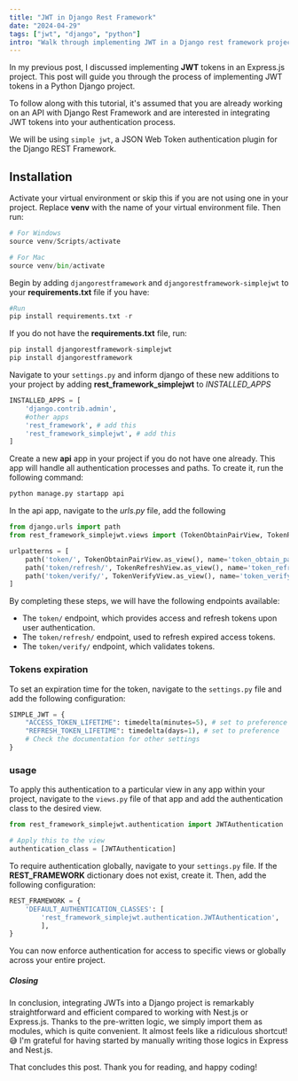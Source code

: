 ---
title: "JWT in Django Rest Framework"
date: "2024-04-29"
tags: ["jwt", "django", "python"]
intro: "Walk through implementing JWT in a Django rest framework project with me in this post"
---

In my previous post, I discussed implementing **JWT** tokens in an Express.js project. This post will guide you through the process of implementing JWT tokens in a Python Django project.

To follow along with this tutorial, it's assumed that you are already working on an API with Django Rest Framework and are interested in integrating JWT tokens into your authentication process.

We will be using `simple jwt`, a JSON Web Token authentication plugin for the Django REST Framework.

## Installation

Activate your virtual environment or skip this if you are not using one in your project. Replace **venv** with the name of your virtual environment file. Then run:

```python
# For Windows
source venv/Scripts/activate

# For Mac
source venv/bin/activate
```

Begin by adding `djangorestframework` and `djangorestframework-simplejwt` to your **requirements.txt** file if you have:

```python
#Run
pip install requirements.txt -r
```

If you do not have the **requirements.txt** file, run:

```python
pip install djangorestframework-simplejwt
pip install djangorestframework
```

Navigate to your `settings.py` and inform django of these new additions to your project by adding **rest_framework_simplejwt** to _INSTALLED_APPS_

```python
INSTALLED_APPS = [
    'django.contrib.admin',
    #other apps
    'rest_framework', # add this
    'rest_framework_simplejwt', # add this
]
```

Create a new **api** app in your project if you do not have one already. This app will handle all authentication processes and paths. To create it, run the following command:

```python
python manage.py startapp api
```

In the api app, navigate to the _urls.py_ file, add the following

```python
from django.urls import path
from rest_framework_simplejwt.views import (TokenObtainPairView, TokenRefreshView, TokenVerifyView)

urlpatterns = [
    path('token/', TokenObtainPairView.as_view(), name='token_obtain_pair'),
    path('token/refresh/', TokenRefreshView.as_view(), name='token_refresh'),
    path('token/verify/', TokenVerifyView.as_view(), name='token_verify'),
]
```

By completing these steps, we will have the following endpoints available:

- The `token/` endpoint, which provides access and refresh tokens upon user authentication.
- The `token/refresh/` endpoint, used to refresh expired access tokens.
- The `token/verify/` endpoint, which validates tokens.

### Tokens expiration

To set an expiration time for the token, navigate to the `settings.py` file and add the following configuration:

```python
SIMPLE_JWT = {
    "ACCESS_TOKEN_LIFETIME": timedelta(minutes=5), # set to preference
    "REFRESH_TOKEN_LIFETIME": timedelta(days=1), # set to preference
    # Check the documentation for other settings
}
```

### usage

To apply this authentication to a particular view in any app within your project, navigate to the `views.py` file of that app and add the authentication class to the desired view.

```python
from rest_framework_simplejwt.authentication import JWTAuthentication

# Apply this to the view
authentication_class = [JWTAuthentication]
```

To require authentication globally, navigate to your `settings.py` file. If the **REST_FRAMEWORK** dictionary does not exist, create it. Then, add the following configuration:

```python
REST_FRAMEWORK = {
    'DEFAULT_AUTHENTICATION_CLASSES': [
        'rest_framework_simplejwt.authentication.JWTAuthentication',
        ],
}
```

You can now enforce authentication for access to specific views or globally across your entire project.

##### Closing

In conclusion, integrating JWTs into a Django project is remarkably straightforward and efficient compared to working with Nest.js or Express.js. Thanks to the pre-written logic, we simply import them as modules, which is quite convenient. It almost feels like a ridiculous shortcut! 😅 I'm grateful for having started by manually writing those logics in Express and Nest.js.

That concludes this post. Thank you for reading, and happy coding!
